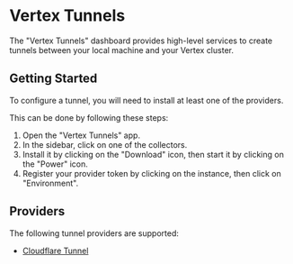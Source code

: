 # Vertex Tunnels

The "Vertex Tunnels" dashboard provides high-level services to create tunnels between your local machine and your Vertex cluster.

## Getting Started

To configure a tunnel, you will need to install at least one of the providers.

This can be done by following these steps:

1. Open the "Vertex Tunnels" app.
2. In the sidebar, click on one of the collectors.
3. Install it by clicking on the "Download" icon, then start it by clicking on the "Power" icon.
4. Register your provider token by clicking on the instance, then click on "Environment".

## Providers

The following tunnel providers are supported:

- [Cloudflare Tunnel](https://developers.cloudflare.com/cloudflare-one/connections/connect-apps)
